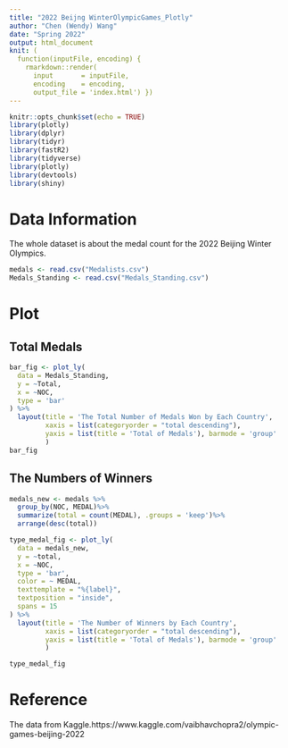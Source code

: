 ```yaml
---
title: "2022 Beijng WinterOlympicGames_Plotly"
author: "Chen (Wendy) Wang"
date: "Spring 2022"
output: html_document
knit: (
  function(inputFile, encoding) { 
    rmarkdown::render( 
      input       = inputFile, 
      encoding    = encoding, 
      output_file = 'index.html') })
---
```


```r
knitr::opts_chunk$set(echo = TRUE)
library(plotly)
library(dplyr) 
library(tidyr)
library(fastR2)
library(tidyverse)
library(plotly)
library(devtools)
library(shiny)
```

# Data Information

The whole dataset is about the medal count for the 2022 Beijing Winter Olympics.

```r
medals <- read.csv("Medalists.csv")
Medals_Standing <- read.csv("Medals_Standing.csv")
```

# Plot

## Total Medals

```r
bar_fig <- plot_ly(
  data = Medals_Standing,
  y = ~Total,
  x = ~NOC,
  type = 'bar'
) %>% 
  layout(title = 'The Total Number of Medals Won by Each Country',
         xaxis = list(categoryorder = "total descending"),
         yaxis = list(title = 'Total of Medals'), barmode = 'group'
         )
bar_fig
```

## The Numbers of Winners

```r
medals_new <- medals %>%
  group_by(NOC, MEDAL)%>%
  summarize(total = count(MEDAL), .groups = 'keep')%>%
  arrange(desc(total))
```

```r
type_medal_fig <- plot_ly(
  data = medals_new,
  y = ~total,
  x = ~NOC,
  type = 'bar',
  color = ~ MEDAL,
  texttemplate = "%{label}",
  textposition = "inside",
  spans = 15
) %>% 
  layout(title = 'The Number of Winners by Each Country',
         xaxis = list(categoryorder = "total descending"),
         yaxis = list(title = 'Total of Medals'), barmode = 'group'
         )

type_medal_fig
```


# Reference

The data from Kaggle.https://www.kaggle.com/vaibhavchopra2/olympic-games-beijing-2022